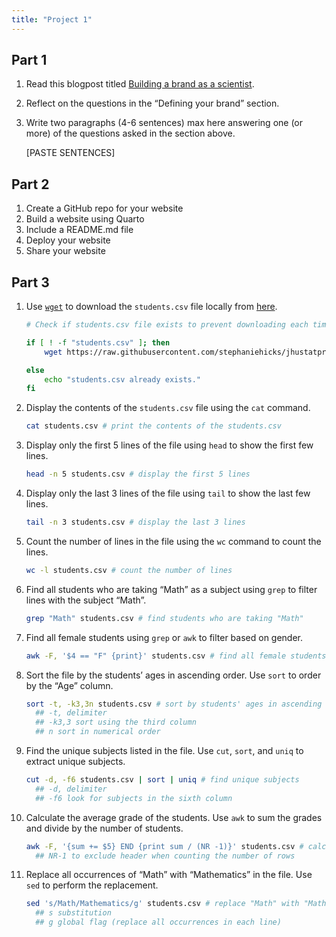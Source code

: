 ```yaml
---
title: "Project 1"
---
```


## Part 1

1.  Read this blogpost titled [Building a brand as a scientist](https://www.stephaniehicks.com/blog/building-a-brand-as-a-scientist).

2.  Reflect on the questions in the “Defining your brand” section.

3.  Write two paragraphs (4-6 sentences) max here answering one (or more) of the questions asked in the section above.

    \[PASTE SENTENCES\]

## Part 2

1.  Create a GitHub repo for your website
2.  Build a website using Quarto
3.  Include a README.md file
4.  Deploy your website
5.  Share your website

## Part 3

1.  Use [`wget`](https://www.gnu.org/software/wget) to download the `students.csv` file locally from [here](https://github.com/stephaniehicks/jhustatprogramming2024/blob/main/projects/01-project/students.csv).

    ```bash

    # Check if students.csv file exists to prevent downloading each time 

    if [ ! -f "students.csv" ]; then 
        wget https://raw.githubusercontent.com/stephaniehicks/jhustatprogramming2024/main/projects/01-project/students.csv

    else
        echo "students.csv already exists."
    fi
    ```

2.  Display the contents of the `students.csv` file using the `cat` command.

    ```bash
    cat students.csv # print the contents of the students.csv
    ```

3.  Display only the first 5 lines of the file using `head` to show the first few lines.

    ```bash
    head -n 5 students.csv # display the first 5 lines 
    ```

4.  Display only the last 3 lines of the file using `tail` to show the last few lines.

    ```bash
    tail -n 3 students.csv # display the last 3 lines 
    ```

5.  Count the number of lines in the file using the `wc` command to count the lines.

    ```bash
    wc -l students.csv # count the number of lines 
    ```

6.  Find all students who are taking “Math” as a subject using `grep` to filter lines with the subject “Math”.

    ```bash
    grep "Math" students.csv # find students who are taking "Math"
    ```

7.  Find all female students using `grep` or `awk` to filter based on gender.

    ```bash
    awk -F, '$4 == "F" {print}' students.csv # find all female students
    ```

8.  Sort the file by the students’ ages in ascending order. Use `sort` to order by the “Age” column.

    ```bash
    sort -t, -k3,3n students.csv # sort by students' ages in ascending order
      ## -t, delimiter 
      ## -k3,3 sort using the third column
      ## n sort in numerical order 
    ```

9.  Find the unique subjects listed in the file. Use `cut`, `sort`, and `uniq` to extract unique subjects.

    ```bash
    cut -d, -f6 students.csv | sort | uniq # find unique subjects 
      ## -d, delimiter
      ## -f6 look for subjects in the sixth column 
    ```

10. Calculate the average grade of the students. Use `awk` to sum the grades and divide by the number of students.

    ```bash
    awk -F, '{sum += $5} END {print sum / (NR -1)}' students.csv # calculate the average grade of the students 
      ## NR-1 to exclude header when counting the number of rows
    ```

11. Replace all occurrences of “Math” with “Mathematics” in the file. Use `sed` to perform the replacement.

    ```bash
    sed 's/Math/Mathematics/g' students.csv # replace "Math" with "Mathematics"
      ## s substitution 
      ## g global flag (replace all occurrences in each line)
    ```
